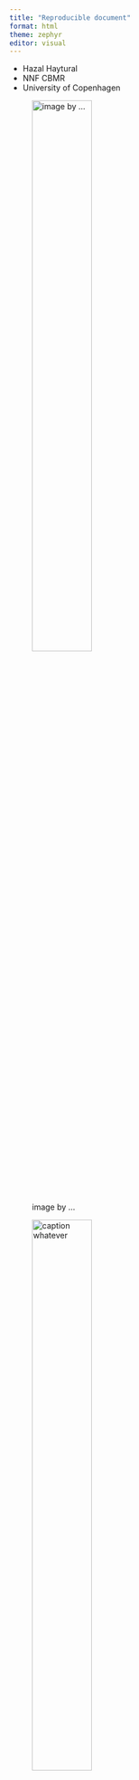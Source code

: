 ```yaml
---
title: "Reproducible document"
format: html
theme: zephyr
editor: visual
---
```


-   Hazal Haytural
-   NNF CBMR
-   University of Copenhagen\

![image by ...](image/image.png){width="50%" height="50%"}

![caption whatever](image/image.png){#fig-kitten width="50%" height="50%"}

cute kitten in @fig-kitten

# Introduction

this is **introduction**.

# Methods and Results

here we show **method and results**.

## Analysis

here ***analysis*** is shown. *a simple code can be found below.*

```r
2 + 5
```

# Discussion

here is **discussion**.

```r
#| message: FALSE
#| warning: FALSE

library(tidyverse)
library(NHANES)

nhanes_small <- read_csv(here::here("data/nhanes_small.csv"))
```

```r
nhanes_small

nhanes_small <- nhanes_small %>% select(age, sex, bmi, diabetes, phys_active, bp_sys_ave, bp_dia_ave, education)

nhanes_small
```

# Table of results

```r
#| message: FALSE
#| warning: FALSE

nhanes_small %>%
  filter(!is.na(diabetes)) %>%
  group_by(diabetes, education) %>%
  summarise(
    mean_age = mean(age, na.rm = T),
    mean_bmi = mean(bmi, na.rm = T)
  ) %>%
  ungroup() %>%
  knitr::kable(caption = "mean values of age and bmi")
```

# Exercise 8.6 - Prettier table

```r
#| echo: FALSE

nhanes_small %>%
  filter(!is.na(diabetes)) %>%
  group_by(diabetes, education) %>%
  summarise(
    mean_age = mean(age, na.rm = T),
    mean_bmi = mean(bmi, na.rm = T)
  ) %>%
  ungroup() %>%
  mutate(
    mean_age = round(mean_age, 1),
    mean_bmi = round(mean_bmi, 1),
    education = str_to_sentence(education)
  ) %>%
  rename(
    "Diabetes Status" = diabetes,
    "Education" = education,
    "Mean Age" = mean_age,
    "Mean BMI" = mean_bmi
  ) %>%
  knitr::kable(caption = "Mean values of age and BMI for each education and diabetes status")
```

# Exercises
### 9.3.1 - one continuous variable

```r
#| fig-cap: "Distribution of BMI"
#| label: fig-bmi-histo
#| message: FALSE


nhanes_small %>%
  ggplot(aes(bmi)) +
  geom_histogram(na.rm = T)


nhanes_small %>%
  filter(bmi <= 60) %>%
  ggplot(aes(bmi)) +
  geom_histogram(na.rm = T)
```

### 9.3.2 - one discrete variable

```r
nhanes_small %>%
  ggplot(aes(education)) +
  geom_bar()


nhanes_small %>%
  ggplot(aes(diabetes)) +
  geom_bar()
```

in these categorical variables, you cannot use na.rm = T, instead you need to filter it!

```r
#| fig-cap: "Distribution of Education status and Diabetes status"
#| label: fig-diabetes-education
#| fig-subcap:
#| - "Number of those with different education"
#| - "Number of those with or without diabetes"
#| layout-ncol: 2



nhanes_small %>%
  filter(!is.na(education)) %>%
  ggplot(aes(education)) +
  geom_bar()

nhanes_small %>%
  filter(!is.na(diabetes)) %>%
  ggplot(aes(diabetes)) +
  geom_bar()
```

### 9.4.1 - plotting two continuous variables 

```r
nhanes_small %>%
  ggplot(aes(bmi, bp_sys_ave)) +
  geom_hex(na.rm = T) +
  geom_smooth(na.rm = T)
```

### 9.4.2 - plotting two discrete variables 

```r
nhanes_small %>%
  filter(!is.na(education), !is.na(diabetes)) %>%
  ggplot(aes(diabetes, fill = education)) +
  geom_bar()

nhanes_small %>%
  filter(!is.na(education), !is.na(diabetes)) %>%
  ggplot(aes(diabetes, fill = education)) +
  geom_bar(position = position_dodge())
```

### 9.4.3. discrete and continous variables

```r
nhanes_small %>%
  filter(!is.na(diabetes), bmi <= 60) %>%
  ggplot(aes(diabetes, bmi)) +
  geom_violin(na.rm = T)
```


### 9.5 exercise to make plots with one or two variables 

#### EX1 
```r
library(NHANES)
nhanes_exercise <- NHANES %>%
  rename_with(snakecase::to_snake_case) %>%
  rename(sex = gender)

nhanes_exercise
```

#### EX2
to show the distribution of age (participant’s age at collection) and diabetes_age (age of diabetes diagnosis) in two separate, side-by-side plots, but inside one code chunk
```r
#| fig-cap: "Distribution of age and age at diabetes diagnosis"
#| label: fig-distri-age-diabetesage
#| fig-subcap:
#| - "Distribution of age"
#| - "Distribution of age at diabetes diagnosis"
#| layout-ncol: 2


nhanes_exercise %>%
  ggplot(aes(age)) +
  geom_density(na.rm = T)

nhanes_exercise %>%
  ggplot(aes(diabetes_age)) +
  geom_density(na.rm = T)
```

#### EX3
to find out how many people there who currently smoke (smoke_now) and who are at or above the age or 20. What can you say about how many smoke in this age group? 
```r
#| fig-cap: "Distribution of smoker across age"
#| label: fig-dis-smokers-byage

nhanes_exercise %>%
  filter(!is.na(smoke_now), age >= 20) %>%
  ggplot(aes(smoke_now)) +
  geom_bar(na.rm = T)
```

#### EX4

Mean arterial pressure is a blood pressure measure used to determine the average pressure arteries experience through a typical cardiac cycle.

use geom_hex() and add another layer for geom_smooth() to find out how bmi (on the x-axis) relates to mean_arterial_pressure (on the y-axis). 
```r
#| fig-cap: "The relation between BMI and mean arterial pressure"
#| label: fig-bmi-mean-arterial-pressure

nhanes_exercise %>%
  mutate(mean_arterial_pressure = (bp_sys_ave + (2 * bp_dia_ave)) / 3) %>%
  ggplot(aes(bmi, mean_arterial_pressure)) +
  geom_hex(na.rm = T) +
  geom_smooth(na.rm = T)
```


### 9.6 visualizing 3 or more variables 
Is systolic blood pressure different in those with or without diabetes within different education groups? In this case, we have one continuous variable (bp_sys_ave) and two discrete variables (education and diabetes).
```r
nhanes_small %>%
  filter(!is.na(diabetes), !is.na(education)) %>%
  ggplot(aes(education, bp_sys_ave, color = diabetes)) +
  geom_boxplot(na.rm = T)
```

How does BMI relate to systolic blood pressure and age? Here, we have three continuous variables (bmi, bp_sys_ave, and age), so we could use geom_point():
```r
nhanes_small %>%
  ggplot(aes(bmi, bp_sys_ave, color = age)) +
  geom_point(na.rm = T)
```

How does BMI relate to systolic blood pressure, and what is different between those with and without diabetes? In this case, we have two continuous variables (bmi and bp_sys_ave) and one discrete variable (diabetes). We could use geom_point(), making sure to also filter() those missing diabetes values.
```r
nhanes_small %>%
  filter(!is.na(diabetes)) %>%
  ggplot(aes(bmi, bp_sys_ave, color = diabetes)) +
  geom_point(na.rm = T)
```

as it is hard to see cases with and without diabetes, we can split the plot based on the grouping variable (diabetes) using facet_grid
```r
nhanes_small %>%
  filter(!is.na(diabetes)) %>%
  ggplot(aes(bmi, bp_sys_ave)) +
  geom_point(na.rm = T) +
  facet_grid(cols = vars(diabetes)) # need to write vars() variable that we wanted to be split by!

nhanes_small %>%
  filter(!is.na(diabetes)) %>%
  ggplot(aes(bmi, bp_sys_ave)) +
  geom_point(na.rm = T) +
  facet_grid(rows = vars(diabetes)) # need to write vars() variable that we wanted to be split by!

nhanes_small %>%
  filter(!is.na(diabetes)) %>%
  ggplot(aes(bmi, bp_sys_ave, color = diabetes)) +
  geom_point(na.rm = T) +
  facet_grid(cols = vars(diabetes)) # need to write vars() variable that we wanted to be split by!
```

We can also facet by education and use age as a colour. We’ll have to filter() out those missing education values. make a scatter plot 
```r
nhanes_small %>%
  filter(!is.na(diabetes), !is.na(education)) %>%
  ggplot(aes(bmi, bp_sys_ave, color = age)) +
  geom_point(na.rm = T) +
  facet_grid(rows = vars(diabetes), cols = vars(education))
```
